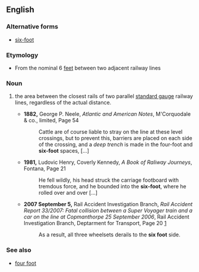 ==English==

===Alternative forms===
*[[six-foot]]

===Etymology===
*From the nominal 6 [[feet]] between two adjacent railway lines

===Noun===
{{en-noun|sg=[[six]] [[foot]]|-}}

#{{rail transport|colloquial}} the area between the closest rails of two parallel [[standard gauge]] railway lines, regardless of the actual distance. 
#*'''1882,''' George P. Neele, ''Atlantic and American Notes'', M'Corquodale & co., limited, Page 54
#*:Cattle are of course liable to stray on the line at these level crossings, but to prevent this, barriers are placed on each side of the crossing, and a ''deep trench''<!--italicisation in original--> is made in the four-foot and '''six-foot''' spaces, [...]
#*'''1981,''' Ludovic Henry, Coverly Kennedy, ''A Book of Raliway Journeys'', Fontana, Page 21
#*:He fell wildly, his head struck the carriage footboard with tremdous force, and he bounded into the '''six-foot''', where he rolled over and over [...]
#*'''2007 September 5,''' Rail Accident Investigation Branch, ''Rail Accident Report 33/2007: Fatal collision between a Super Voyager train and a car on the line at Copmanthorpe 25 September 2006'', Rail Accident Investigation Branch, Deptarment for Transport, Page 20 [http://www.raib.gov.uk/cms_resources/070905_R332007_Copmanthorpe.pdf]
#*:As a result, all three wheelsets derails to the '''six foot''' side.

===See also===
*[[four foot]]